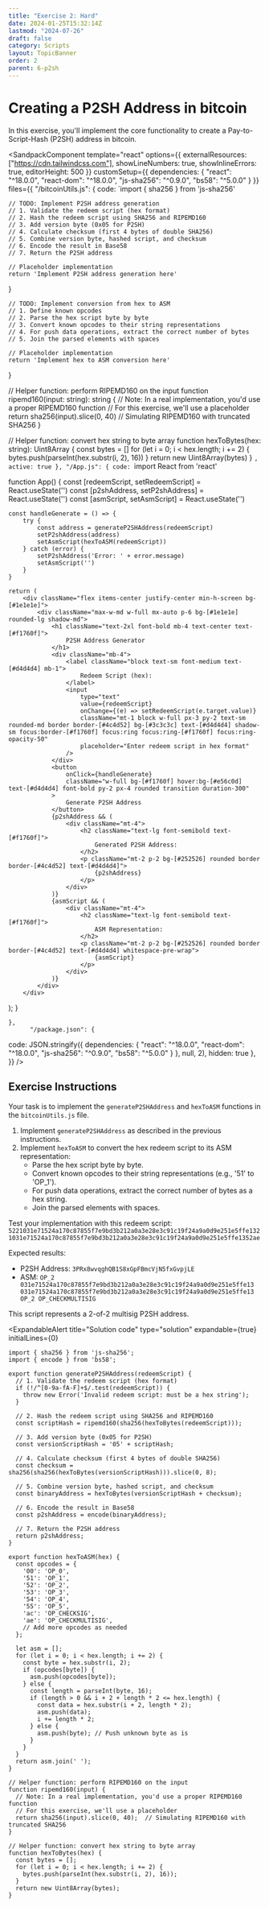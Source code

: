 ```yaml
---
title: "Exercise 2: Hard"
date: 2024-01-25T15:32:14Z
lastmod: "2024-07-26"
draft: false
category: Scripts
layout: TopicBanner
order: 2
parent: 6-p2sh
---
```


# Creating a P2SH Address in bitcoin

In this exercise, you'll implement the core functionality to create a Pay-to-Script-Hash (P2SH) address in bitcoin.

<SandpackComponent
  template="react"
  options={{
    externalResources: ["https://cdn.tailwindcss.com"],
    showLineNumbers: true,
    showInlineErrors: true,
    editorHeight: 500
  }}
  customSetup={{
    dependencies: {
      "react": "^18.0.0",
      "react-dom": "^18.0.0",
      "js-sha256": "^0.9.0",
      "bs58": "^5.0.0"
    }
  }}
  files={{
    "/bitcoinUtils.js": {
      code: `import { sha256 } from 'js-sha256'

	// TODO: Implement P2SH address generation
	// 1. Validate the redeem script (hex format)
	// 2. Hash the redeem script using SHA256 and RIPEMD160
	// 3. Add version byte (0x05 for P2SH)
	// 4. Calculate checksum (first 4 bytes of double SHA256)
	// 5. Combine version byte, hashed script, and checksum
	// 6. Encode the result in Base58
	// 7. Return the P2SH address

    // Placeholder implementation
    return 'Implement P2SH address generation here'

}

	// TODO: Implement conversion from hex to ASM
	// 1. Define known opcodes
	// 2. Parse the hex script byte by byte
	// 3. Convert known opcodes to their string representations
	// 4. For push data operations, extract the correct number of bytes
	// 5. Join the parsed elements with spaces

    // Placeholder implementation
    return 'Implement hex to ASM conversion here'

}

// Helper function: perform RIPEMD160 on the input
function ripemd160(input: string): string {
// Note: In a real implementation, you'd use a proper RIPEMD160 function
// For this exercise, we'll use a placeholder
return sha256(input).slice(0, 40) // Simulating RIPEMD160 with truncated SHA256
}

// Helper function: convert hex string to byte array
function hexToBytes(hex: string): Uint8Array {
const bytes = []
for (let i = 0; i < hex.length; i += 2) {
bytes.push(parseInt(hex.substr(i, 2), 16))
}
return new Uint8Array(bytes)
}
`,
            active: true
          },
    "/App.js": {
      code: `import React from 'react'

function App() {
const [redeemScript, setRedeemScript] = React.useState('')
const [p2shAddress, setP2shAddress] = React.useState('')
const [asmScript, setAsmScript] = React.useState('')

    const handleGenerate = () => {
    	try {
    		const address = generateP2SHAddress(redeemScript)
    		setP2shAddress(address)
    		setAsmScript(hexToASM(redeemScript))
    	} catch (error) {
    		setP2shAddress('Error: ' + error.message)
    		setAsmScript('')
    	}
    }

    return (
    	<div className="flex items-center justify-center min-h-screen bg-[#1e1e1e]">
    		<div className="max-w-md w-full mx-auto p-6 bg-[#1e1e1e] rounded-lg shadow-md">
    			<h1 className="text-2xl font-bold mb-4 text-center text-[#f1760f]">
    				P2SH Address Generator
    			</h1>
    			<div className="mb-4">
    				<label className="block text-sm font-medium text-[#d4d4d4] mb-1">
    					Redeem Script (hex):
    				</label>
    				<input
    					type="text"
    					value={redeemScript}
    					onChange={(e) => setRedeemScript(e.target.value)}
    					className="mt-1 block w-full px-3 py-2 text-sm rounded-md border border-[#4c4d52] bg-[#3c3c3c] text-[#d4d4d4] shadow-sm focus:border-[#f1760f] focus:ring focus:ring-[#f1760f] focus:ring-opacity-50"
    					placeholder="Enter redeem script in hex format"
    				/>
    			</div>
    			<button
    				onClick={handleGenerate}
    				className="w-full bg-[#f1760f] hover:bg-[#e56c0d] text-[#d4d4d4] font-bold py-2 px-4 rounded transition duration-300"
    			>
    				Generate P2SH Address
    			</button>
    			{p2shAddress && (
    				<div className="mt-4">
    					<h2 className="text-lg font-semibold text-[#f1760f]">
    						Generated P2SH Address:
    					</h2>
    					<p className="mt-2 p-2 bg-[#252526] rounded border border-[#4c4d52] text-[#d4d4d4]">
    						{p2shAddress}
    					</p>
    				</div>
    			)}
    			{asmScript && (
    				<div className="mt-4">
    					<h2 className="text-lg font-semibold text-[#f1760f]">
    						ASM Representation:
    					</h2>
    					<p className="mt-2 p-2 bg-[#252526] rounded border border-[#4c4d52] text-[#d4d4d4] whitespace-pre-wrap">
    						{asmScript}
    					</p>
    				</div>
    			)}
    		</div>
    	</div>

); }

    },
          "/package.json": {
code: JSON.stringify({
dependencies: {
"react": "^18.0.0",
"react-dom": "^18.0.0",
"js-sha256": "^0.9.0",
"bs58": "^5.0.0"
}
}, null, 2),
hidden: true
},
}}
/>

## Exercise Instructions

Your task is to implement the `generateP2SHAddress` and `hexToASM` functions in the `bitcoinUtils.js` file.

1. Implement `generateP2SHAddress` as described in the previous instructions.
2. Implement `hexToASM` to convert the hex redeem script to its ASM representation:
    - Parse the hex script byte by byte.
    - Convert known opcodes to their string representations (e.g., '51' to 'OP_1').
    - For push data operations, extract the correct number of bytes as a hex string.
    - Join the parsed elements with spaces.

Test your implementation with this redeem script: `5221031e71524a170c87855f7e9bd3b212a0a3e28e3c91c19f24a9a0d9e251e5ffe1321031e71524a170c87855f7e9bd3b212a0a3e28e3c91c19f24a9a0d9e251e5ffe1352ae`

Expected results:

-   P2SH Address: `3PRx8wvqghQB1S8xGpFBmcVjN5fxGvpjLE`
-   ASM: `OP_2 031e71524a170c87855f7e9bd3b212a0a3e28e3c91c19f24a9a0d9e251e5ffe13 031e71524a170c87855f7e9bd3b212a0a3e28e3c91c19f24a9a0d9e251e5ffe13 OP_2 OP_CHECKMULTISIG`

This script represents a 2-of-2 multisig P2SH address.

<ExpandableAlert
  title="Solution code"
  type="solution"
  expandable={true}
  initialLines={0}

>

```
import { sha256 } from 'js-sha256';
import { encode } from 'bs58';

export function generateP2SHAddress(redeemScript) {
  // 1. Validate the redeem script (hex format)
  if (!/^[0-9a-fA-F]+$/.test(redeemScript)) {
    throw new Error('Invalid redeem script: must be a hex string');
  }

  // 2. Hash the redeem script using SHA256 and RIPEMD160
  const scriptHash = ripemd160(sha256(hexToBytes(redeemScript)));

  // 3. Add version byte (0x05 for P2SH)
  const versionScriptHash = '05' + scriptHash;

  // 4. Calculate checksum (first 4 bytes of double SHA256)
  const checksum = sha256(sha256(hexToBytes(versionScriptHash))).slice(0, 8);

  // 5. Combine version byte, hashed script, and checksum
  const binaryAddress = hexToBytes(versionScriptHash + checksum);

  // 6. Encode the result in Base58
  const p2shAddress = encode(binaryAddress);

  // 7. Return the P2SH address
  return p2shAddress;
}

export function hexToASM(hex) {
  const opcodes = {
    '00': 'OP_0',
    '51': 'OP_1',
    '52': 'OP_2',
    '53': 'OP_3',
    '54': 'OP_4',
    '55': 'OP_5',
    'ac': 'OP_CHECKSIG',
    'ae': 'OP_CHECKMULTISIG',
    // Add more opcodes as needed
  };

  let asm = [];
  for (let i = 0; i < hex.length; i += 2) {
    const byte = hex.substr(i, 2);
    if (opcodes[byte]) {
      asm.push(opcodes[byte]);
    } else {
      const length = parseInt(byte, 16);
      if (length > 0 && i + 2 + length * 2 <= hex.length) {
        const data = hex.substr(i + 2, length * 2);
        asm.push(data);
        i += length * 2;
      } else {
        asm.push(byte); // Push unknown byte as is
      }
    }
  }
  return asm.join(' ');
}

// Helper function: perform RIPEMD160 on the input
function ripemd160(input) {
  // Note: In a real implementation, you'd use a proper RIPEMD160 function
  // For this exercise, we'll use a placeholder
  return sha256(input).slice(0, 40);  // Simulating RIPEMD160 with truncated SHA256
}

// Helper function: convert hex string to byte array
function hexToBytes(hex) {
  const bytes = [];
  for (let i = 0; i < hex.length; i += 2) {
    bytes.push(parseInt(hex.substr(i, 2), 16));
  }
  return new Uint8Array(bytes);
}
```

</ExpandableAlert>
